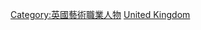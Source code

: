 {{Commons cat|Artists from the United Kingdom}}
{{portal|英国|藝術}}

[[Category:英國藝術職業人物|Category:英國藝術職業人物]]
[[Category:欧洲各国艺术家|United Kingdom]]